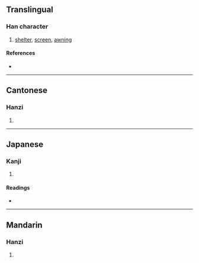 {{character info/new}}
{{also|帲}}
==Translingual==

===Han character===
{{Han char|rn=50|rad=巾|as=06|sn=9|four=48241|canj=LBTT|ids=⿰巾并}}

# [[shelter]], [[screen]], [[awning]]

====References====
* {{Han ref|kx=0331.040|dkj=08879|dj=0636.190|hdz=10738.050|uh=5E21|ud=24097|bh=CEB0|bd=52912}}

----

==Cantonese==

===Hanzi===
{{yue-hanzi|jyut=[[ping4]]|y=ping4}}

# {{defn|lang=yue|sort=巾06}}

----

==Japanese==

===Kanji===
{{ja-kanji|grade=|rs=巾06}}

# {{defn|lang=ja|sort=巾06}}

====Readings====
* {{ja-readings|on=[[へい]] (hei), [[ひよう]] (hiyō), [[びょう]] (byō)|kun=[[おおう]] (oou)}}

----

==Mandarin==

===Hanzi===
{{cmn-hanzi|pin=[[píng]] ([[ping2]])|wg=p'ing<sup>2</sup>}}

# {{defn|lang=cmn|sort=巾06}}